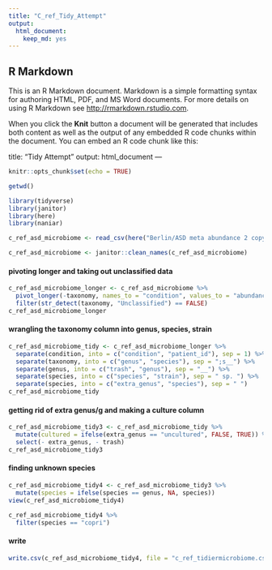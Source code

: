 ```yaml
---
title: "C_ref_Tidy_Attempt"
output: 
  html_document: 
    keep_md: yes
---
```


## R Markdown

This is an R Markdown document. Markdown is a simple formatting syntax for authoring HTML, PDF, and MS Word documents. For more details on using R Markdown see <http://rmarkdown.rstudio.com>.

When you click the **Knit** button a document will be generated that includes both content as well as the output of any embedded R code chunks within the document. You can embed an R code chunk like this:

title: "Tidy Attempt"
output: html_document
---

```r
knitr::opts_chunk$set(echo = TRUE)
```

```r
getwd()
```


```r
library(tidyverse)
library(janitor)
library(here)
library(naniar)
```


```r
c_ref_asd_microbiome <- read_csv(here("Berlin/ASD meta abundance 2 copy.csv"))
```

```r
c_ref_asd_microbiome <- janitor::clean_names(c_ref_asd_microbiome)
```


#### pivoting longer and taking out unclassified data
```r
c_ref_asd_microbiome_longer <- c_ref_asd_microbiome %>% 
  pivot_longer(-taxonomy, names_to = "condition", values_to = "abundance")%>% 
  filter(str_detect(taxonomy, "Unclassified") == FALSE)
c_ref_asd_microbiome_longer
```

#### wrangling the taxonomy column into genus, species, strain
```r
c_ref_asd_microbiome_tidy <- c_ref_asd_microbiome_longer %>% 
  separate(condition, into = c("condition", "patient_id"), sep = 1) %>% 
  separate(taxonomy, into = c("genus", "species"), sep = ";s__") %>% 
  separate(genus, into = c("trash", "genus"), sep = "__") %>% 
  separate(species, into = c("species", "strain"), sep = " sp. ") %>%
  separate(species, into = c("extra_genus", "species"), sep = " ")
c_ref_asd_microbiome_tidy
```


#### getting rid of extra genus/g and making a culture column

```r
c_ref_asd_microbiome_tidy3 <- c_ref_asd_microbiome_tidy %>% 
  mutate(cultured = ifelse(extra_genus == "uncultured", FALSE, TRUE)) %>% 
  select(- extra_genus, - trash)
c_ref_asd_microbiome_tidy3
```

#### finding unknown species
```r
c_ref_asd_microbiome_tidy4 <- c_ref_asd_microbiome_tidy3 %>% 
  mutate(species = ifelse(species == genus, NA, species))
view(c_ref_asd_microbiome_tidy4)
```

```r
c_ref_asd_microbiome_tidy4 %>% 
  filter(species == "copri")
```


#### write
```r
write.csv(c_ref_asd_microbiome_tidy4, file = "c_ref_tidiermicrobiome.csv", row.names = FALSE)
```
